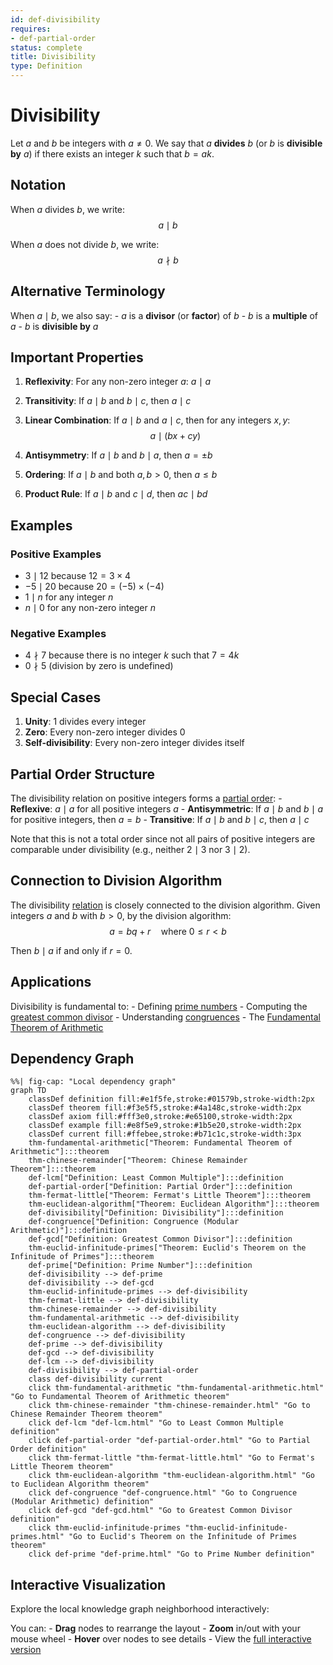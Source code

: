 ```yaml
---
id: def-divisibility
requires:
- def-partial-order
status: complete
title: Divisibility
type: Definition
---
```


# Divisibility {#def-divisibility}

Let $a$ and $b$ be integers with $a \neq 0$. We say that $a$ **divides** $b$ (or $b$ is **divisible by** $a$) if there exists an integer $k$ such that $b = ak$.

## Notation

When $a$ divides $b$, we write:
$$a \mid b$$

When $a$ does not divide $b$, we write:
$$a \nmid b$$

## Alternative Terminology

When $a \mid b$, we also say:
- $a$ is a **divisor** (or **factor**) of $b$
- $b$ is a **multiple** of $a$
- $b$ is **divisible by** $a$

## Important Properties

1. **Reflexivity**: For any non-zero integer $a$: $a \mid a$

2. **Transitivity**: If $a \mid b$ and $b \mid c$, then $a \mid c$

3. **Linear Combination**: If $a \mid b$ and $a \mid c$, then for any integers $x, y$:
   $$a \mid (bx + cy)$$

4. **Antisymmetry**: If $a \mid b$ and $b \mid a$, then $a = \pm b$

5. **Ordering**: If $a \mid b$ and both $a, b > 0$, then $a \leq b$

6. **Product Rule**: If $a \mid b$ and $c \mid d$, then $ac \mid bd$

## Examples

### Positive Examples
- $3 \mid 12$ because $12 = 3 \times 4$
- $-5 \mid 20$ because $20 = (-5) \times (-4)$
- $1 \mid n$ for any integer $n$
- $n \mid 0$ for any non-zero integer $n$

### Negative Examples
- $4 \nmid 7$ because there is no integer $k$ such that $7 = 4k$
- $0 \nmid 5$ (division by zero is undefined)

## Special Cases

1. **Unity**: $1$ divides every integer
2. **Zero**: Every non-zero integer divides $0$
3. **Self-divisibility**: Every non-zero integer divides itself

## Partial Order Structure

The divisibility relation on positive integers forms a [partial order](../logic-set-theory/def-partial-order.qmd):
- **Reflexive**: $a \mid a$ for all positive integers $a$
- **Antisymmetric**: If $a \mid b$ and $b \mid a$ for positive integers, then $a = b$
- **Transitive**: If $a \mid b$ and $b \mid c$, then $a \mid c$

Note that this is not a total order since not all pairs of positive integers are comparable under divisibility (e.g., neither $2 \mid 3$ nor $3 \mid 2$).

## Connection to Division Algorithm

The divisibility [relation](../logic-set-theory/def-relation.qmd) is closely connected to the division algorithm. Given integers $a$ and $b$ with $b > 0$, by the division algorithm:
$$a = bq + r \quad \text{where } 0 \leq r < b$$

Then $b \mid a$ if and only if $r = 0$.

## Applications

Divisibility is fundamental to:
- Defining [prime numbers](def-prime.qmd)
- Computing the [greatest common divisor](def-gcd.qmd)
- Understanding [congruences](def-congruence.qmd)
- The [Fundamental Theorem of Arithmetic](thm-fundamental-arithmetic.qmd)

## Dependency Graph

```mermaid
%%| fig-cap: "Local dependency graph"
graph TD
    classDef definition fill:#e1f5fe,stroke:#01579b,stroke-width:2px
    classDef theorem fill:#f3e5f5,stroke:#4a148c,stroke-width:2px
    classDef axiom fill:#fff3e0,stroke:#e65100,stroke-width:2px
    classDef example fill:#e8f5e9,stroke:#1b5e20,stroke-width:2px
    classDef current fill:#ffebee,stroke:#b71c1c,stroke-width:3px
    thm-fundamental-arithmetic["Theorem: Fundamental Theorem of Arithmetic"]:::theorem
    thm-chinese-remainder["Theorem: Chinese Remainder Theorem"]:::theorem
    def-lcm["Definition: Least Common Multiple"]:::definition
    def-partial-order["Definition: Partial Order"]:::definition
    thm-fermat-little["Theorem: Fermat's Little Theorem"]:::theorem
    thm-euclidean-algorithm["Theorem: Euclidean Algorithm"]:::theorem
    def-divisibility["Definition: Divisibility"]:::definition
    def-congruence["Definition: Congruence (Modular Arithmetic)"]:::definition
    def-gcd["Definition: Greatest Common Divisor"]:::definition
    thm-euclid-infinitude-primes["Theorem: Euclid's Theorem on the Infinitude of Primes"]:::theorem
    def-prime["Definition: Prime Number"]:::definition
    def-divisibility --> def-prime
    def-divisibility --> def-gcd
    thm-euclid-infinitude-primes --> def-divisibility
    thm-fermat-little --> def-divisibility
    thm-chinese-remainder --> def-divisibility
    thm-fundamental-arithmetic --> def-divisibility
    thm-euclidean-algorithm --> def-divisibility
    def-congruence --> def-divisibility
    def-prime --> def-divisibility
    def-gcd --> def-divisibility
    def-lcm --> def-divisibility
    def-divisibility --> def-partial-order
    class def-divisibility current
    click thm-fundamental-arithmetic "thm-fundamental-arithmetic.html" "Go to Fundamental Theorem of Arithmetic theorem"
    click thm-chinese-remainder "thm-chinese-remainder.html" "Go to Chinese Remainder Theorem theorem"
    click def-lcm "def-lcm.html" "Go to Least Common Multiple definition"
    click def-partial-order "def-partial-order.html" "Go to Partial Order definition"
    click thm-fermat-little "thm-fermat-little.html" "Go to Fermat's Little Theorem theorem"
    click thm-euclidean-algorithm "thm-euclidean-algorithm.html" "Go to Euclidean Algorithm theorem"
    click def-congruence "def-congruence.html" "Go to Congruence (Modular Arithmetic) definition"
    click def-gcd "def-gcd.html" "Go to Greatest Common Divisor definition"
    click thm-euclid-infinitude-primes "thm-euclid-infinitude-primes.html" "Go to Euclid's Theorem on the Infinitude of Primes theorem"
    click def-prime "def-prime.html" "Go to Prime Number definition"
```

## Interactive Visualization

Explore the local knowledge graph neighborhood interactively:

::: {.graph-viz data-id="def-divisibility" data-width="700" data-height="500"}
:::

You can:
- **Drag** nodes to rearrange the layout
- **Zoom** in/out with your mouse wheel
- **Hover** over nodes to see details
- View the [full interactive version](../../output/interactive/en/def-divisibility.html){target="_blank"}
